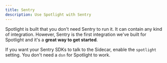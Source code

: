 ```yaml
---
title: Sentry
description: Use Spotlight with Sentry
---
```


Spotlight is built that you don't need Sentry to run it. It can contain any kind of integration. However, Sentry is the first integration we've built for Spotlight and it's a **great way to get started**.

If you want your Sentry SDKs to talk to the Sidecar, enable the `spotlight` setting. You don't need a `dsn` for Spotlight to work.


<SentryCodeBlockWeb />


<SentryCodeBlockMobile />
